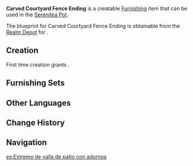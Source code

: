 {{Furnishing Infobox
|id             = 371203
|image          = Item Carved Courtyard Fence Ending.png
|category       = Courtyard
|subcategory    = Courtyard Wall
|rarity         = 4
|adeptal_energy = 90
|load           = 35
|reduced_load   = 24
|description    = The ending segment of the outer fence of a Mondstadt mansion. The fence might not be all that useful, but at least if the start and end segments are connected, it's not cramping your style.
|blueprint      = [[Realm Depot]]
}}
'''Carved Courtyard Fence Ending''' is a creatable [[Furnishing]] item that can be used in the [[Serenitea Pot]].

The blueprint for Carved Courtyard Fence Ending is obtainable from the [[Realm Depot]] for {{Item|Realm Currency|24|x=240}}.

==Creation==
First time creation grants {{Item|Trust|24|x=90}}.
{{Recipe
|type = Creation
|time = 16h
|Birch Wood = 8
|White Iron Chunk = 4
|sort = Birch Wood,White Iron Chunk
}}

==Furnishing Sets==
{{Craft Usage}}

==Other Languages==
{{Other Languages|default_hidden = 1
|en      = Carved Courtyard Fence Ending
|zhs     = 雕花庭院墙尾
|zhs_rm  = Diāohuā Tíngyuàn Qiáng Wěi
|zht     = 雕花庭院牆尾
|zht_rm  = Diāohuā Tíngyuàn Qiáng Wěi
|ja      = 模様が彫られた庭園の壁隅
|ja_rm   = Moyou ga Horareta Teien no Kabe Sumi
|ko      = 조각문양 정원 담장끝
|ko_rm   = 
|es      = Extremo de valla de patio con adornos
|fr      = Fin de clôture de cour sculptée
|ru      = Резная садовая ограда (Край)
|th      = กำแพงสวนแกะสลัก
|th_rm   = 
|vi      = Chân Tường Đình Viện Khắc Hoa
|de      = Hofmauerende mit Schnitzerei
|id      = Ujung Pagar Halaman Utama dengan Ukiran
|pt      = Extremidade de Parede do Pátio Esculpida
}}

==Change History==
{{Change History|1.5}}

==Navigation==
{{Furnishing Navbox/Exterior|Courtyard}}

[[es:Extremo de valla de patio con adornos]]